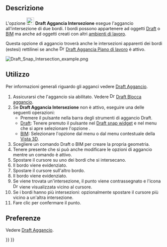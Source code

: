 <languages/>

{{Docnav/it
|[[Draft_Snap_Angle/it|Aggancia Angolo]]
|[[Draft_Snap_Perpendicular/it|Aggancia Perpendicolare]]
|[[Draft_Workbench/it|Draft]]
|IconL=Draft_Snap_Angle.svg
|IconR=Draft_Snap_Perpendicular.svg
|IconC=Workbench_Draft.svg
}}

{{GuiCommand/it
|Name=Draft Snap Intersection
|Name/it=Draft Aggancia Intersezione
|MenuLocation=Aggancio → Aggancia intersezione
|Workbenches=[[Draft_Workbench/it|Draft]], [[BIM_Workbench/it|BIM]]
|SeeAlso=[[Draft Snap/it|Draft Aggancio]], [[Draft_Snap_Lock/it|Draft Blocca aggancio]]
}}

<span id="Description"></span>
==Descrizione== 

L'opzione [[Image:Draft_Snap_Intersection.svg|24px]] '''Draft Aggancia Intersezione''' esegue l'aggancio all'intersezione di due bordi. I bordi possono appartenere ad oggetti [[Draft_Workbench/it|Draft]] o [[BIM_Workbench/it|BIM]] ma anche ad oggetti creati con altri [[Workbenches/it|ambienti di lavoro]].

Questa opzione di aggancio troverà anche le intersezioni apparenti dei bordi (estesi) rettilinei  se anche [[Image:Draft_Snap_WorkingPlane.svg|16px]] [[Draft_Snap_WorkingPlane/it|Draft Aggancia Piano di lavoro]] è attivo.

[[Image:Draft_Snap_Intersection_example.png]]
{{Caption|Aggancio del secondo punto di una linea all'intersezione di due bordi}}

<span id="Usage"></span>
==Utilizzo== 

Per informazioni generali riguardo gli agganci vedere [[Draft_Snap/it|Draft Aggancio]].

# Assicurarsi che l'aggancio sia abilitato. Vedere [[Image:Draft_Snap_Lock.svg|16px]] [[Draft_Snap_Lock/it|Draft Blocca aggancio]].
# Se '''Draft Aggancia Intersezione''' non è attivo, eseguire una delle seguenti operazioni:
#* Premere il pulsante {{Button|[[Image:Draft_Snap_Intersection.svg|16px]] [[Draft_Snap_Intersection/it|Aggancia intersezione]]}} nella barra degli strumenti di aggancio Draft.
#* [[Draft_Workbench/it|Draft]]: Tenere premuto il pulsante {{Button|[[Image:Draft_Snap_Lock.svg|x16px]][[Image:Toolbar_flyout_arrow.svg|x16px]]}} nel [[Draft_snap_widget/it|Draft snap widget]] e nel menu che si apre selezionare l'opzione {{MenuCommand|[[Image:Draft_Snap_Intersection.svg|16px]] Aggancia intersezione}}.
#* [[BIM_Workbench/it|BIM]]: Selezionare l'opzione {{MenuCommand|Aggancio → [[Image:Draft_Snap_Intersection.svg|16px]] Aggancia intersezione}} dal menu o dal menu contestuale della [[3D_view/it|Vista 3D]].
# Scegliere un comando Draft o BIM per creare la propria geometria.
# Tenere presente che si può anche modificare le opzioni di aggancio mentre un comando è attivo.
# Spostare il cursore su uno dei bordi che si intersecano.
# Il bordo viene evidenziato.
# Spostare il cursore sull'altro bordo.
# Il bordo viene evidenziato.
# Se viene trovata un'intersezione, il punto viene contrassegnato e l'icona [[Image:Draft_Snap_Intersection.svg|16px]] viene visualizzata vicino al cursore.
# Se i bordi hanno più intersezioni: opzionalmente spostare il cursore più vicino a un'altra intersezione.
# Fare clic per confermare il punto.

<span id="Preferences"></span>
== Preferenze ==

Vedere [[Draft_Snap/it#Preferenze|Draft Aggancio]].


{{Docnav/it
|[[Draft_Snap_Angle/it|Aggancia Angolo]]
|[[Draft_Snap_Perpendicular/it|Aggancia Perpendicolare]]
|[[Draft_Workbench/it|Draft]]
|IconL=Draft_Snap_Angle.svg
|IconR=Draft_Snap_Perpendicular.svg
|IconC=Workbench_Draft.svg
}}

{{Draft Tools navi{{#translation:}}}}
{{Userdocnavi{{#translation:}}}}